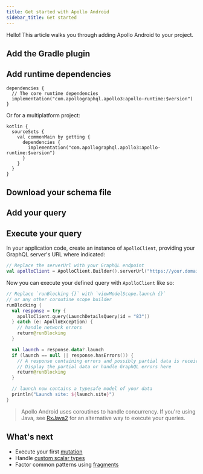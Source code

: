 ```yaml
---
title: Get started with Apollo Android
sidebar_title: Get started
---
```





Hello! This article walks you through adding Apollo Android to your project.

## Add the Gradle plugin

<AddPlugin />

## Add runtime dependencies

```kotlin:title=build.gradle[.kts]
dependencies {
  // The core runtime dependencies
  implementation("com.apollographql.apollo3:apollo-runtime:$version")
}
```

Or for a multiplatform project:

```kotlin:title=build.gradle[.kts]
kotlin {
  sourceSets {
    val commonMain by getting {
      dependencies {
        implementation("com.apollographql.apollo3:apollo-runtime:$version")
      }
    }
  }
}
```

## Download your schema file

<DownloadSchema />

## Add your query

<AddQuery />

## Execute your query

In your application code, create an instance of `ApolloClient`, providing your GraphQL server's URL where indicated:

```kotlin
// Replace the serverUrl with your GraphQL endpoint
val apolloClient = ApolloClient.Builder().serverUrl("https://your.domain/graphql").build()
```

Now you can execute your defined query with `ApolloClient` like so:

```kotlin
// Replace `runBlocking {}` with `viewModelScope.launch {}`
// or any other coroutine scope builder
runBlocking {
  val response = try {
    apolloClient.query(LaunchDetailsQuery(id = "83"))
  } catch (e: ApolloException) {
    // handle network errors
    return@runBlocking
  }

  val launch = response.data?.launch
  if (launch == null || response.hasErrors()) {
    // A response containing errors and possibly partial data is received
    // Display the partial data or handle GraphQL errors here
    return@runBlocking
  }

  // launch now contains a typesafe model of your data
  println("Launch site: ${launch.site}")
}
```

> Apollo Android uses coroutines to handle concurrency. If you're using Java, see [RxJava2](usage/rxjava2) for an alternative way to execute your queries.

## What's next

* Execute your first [mutation](./essentials/10-mutations/)
* Handle [custom scalar types](./essentials/30-custom-scalars/)
* Factor common patterns using [fragments](./essentials/40-inline-fragments)
